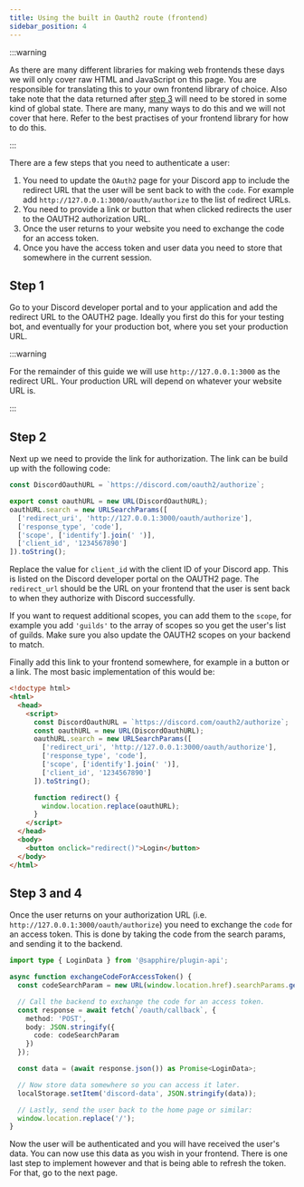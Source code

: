 ```yaml
---
title: Using the built in Oauth2 route (frontend)
sidebar_position: 4
---
```


:::warning

As there are many different libraries for making web frontends these days we will only cover raw HTML and JavaScript on
this page. You are responsible for translating this to your own frontend library of choice. Also take note that the data
returned after [step 3](#step-3-and-4) will need to be stored in some kind of global state. There are many, many ways to
do this and we will not cover that here. Refer to the best practises of your frontend library for how to do this.

:::

There are a few steps that you need to authenticate a user:

1. You need to update the `OAuth2` page for your Discord app to include the redirect URL that the user will be sent back
   to with the `code`. For example add `http://127.0.0.1:3000/oauth/authorize` to the list of redirect URLs.
2. You need to provide a link or button that when clicked redirects the user to the OAUTH2 authorization URL.
3. Once the user returns to your website you need to exchange the code for an access token.
4. Once you have the access token and user data you need to store that somewhere in the current session.

## Step 1

Go to your Discord developer portal and to your application and add the redirect URL to the OAUTH2 page. Ideally you
first do this for your testing bot, and eventually for your production bot, where you set your production URL.

:::warning

For the remainder of this guide we will use `http://127.0.0.1:3000` as the redirect URL. Your production URL will depend
on whatever your website URL is.

:::

## Step 2

Next up we need to provide the link for authorization. The link can be build up with the following code:

```typescript ts2esm2cjs
const DiscordOauthURL = `https://discord.com/oauth2/authorize`;

export const oauthURL = new URL(DiscordOauthURL);
oauthURL.search = new URLSearchParams([
  ['redirect_uri', 'http://127.0.0.1:3000/oauth/authorize'],
  ['response_type', 'code'],
  ['scope', ['identify'].join(' ')],
  ['client_id', '1234567890']
]).toString();
```

Replace the value for `client_id` with the client ID of your Discord app. This is listed on the Discord developer portal
on the OAUTH2 page. The `redirect_url` should be the URL on your frontend that the user is sent back to when they
authorize with Discord successfully.

If you want to request additional scopes, you can add them to the `scope`, for example you add `'guilds'` to the array
of scopes so you get the user's list of guilds. Make sure you also update the OAUTH2 scopes on your backend to match.

Finally add this link to your frontend somewhere, for example in a button or a link. The most basic implementation of
this would be:

```html {5-16,20} showLineNumbers
<!doctype html>
<html>
  <head>
    <script>
      const DiscordOauthURL = `https://discord.com/oauth2/authorize`;
      const oauthURL = new URL(DiscordOauthURL);
      oauthURL.search = new URLSearchParams([
        ['redirect_uri', 'http://127.0.0.1:3000/oauth/authorize'],
        ['response_type', 'code'],
        ['scope', ['identify'].join(' ')],
        ['client_id', '1234567890']
      ]).toString();

      function redirect() {
        window.location.replace(oauthURL);
      }
    </script>
  </head>
  <body>
    <button onclick="redirect()">Login</button>
  </body>
</html>
```

## Step 3 and 4

Once the user returns on your authorization URL (i.e. `http://127.0.0.1:3000/oauth/authorize`) you need to exchange the
`code` for an access token. This is done by taking the code from the search params, and sending it to the backend.

```typescript ts2esm2cjs|{2-10}|{4-12}
import type { LoginData } from '@sapphire/plugin-api';

async function exchangeCodeForAccessToken() {
  const codeSearchParam = new URL(window.location.href).searchParams.get('code');

  // Call the backend to exchange the code for an access token.
  const response = await fetch(`/oauth/callback`, {
    method: 'POST',
    body: JSON.stringify({
      code: codeSearchParam
    })
  });

  const data = (await response.json()) as Promise<LoginData>;

  // Now store data somewhere so you can access it later.
  localStorage.setItem('discord-data', JSON.stringify(data));

  // Lastly, send the user back to the home page or similar:
  window.location.replace('/');
}
```

Now the user will be authenticated and you will have received the user's data. You can now use this data as you wish in
your frontend. There is one last step to implement however and that is being able to refresh the token. For that, go to
the next page.

